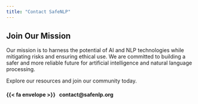```yaml
---
title: "Contact SafeNLP"
---
```


## Join Our Mission

Our mission is to harness the potential of AI and NLP technologies while mitigating risks and ensuring ethical use. We are committed to building a safer and more reliable future for artificial intelligence and natural language processing.

Explore our resources and join our community today.

:::{#contact}

#### {{< fa envelope >}} &nbsp; contact@safenlp.org

:::

<br>
